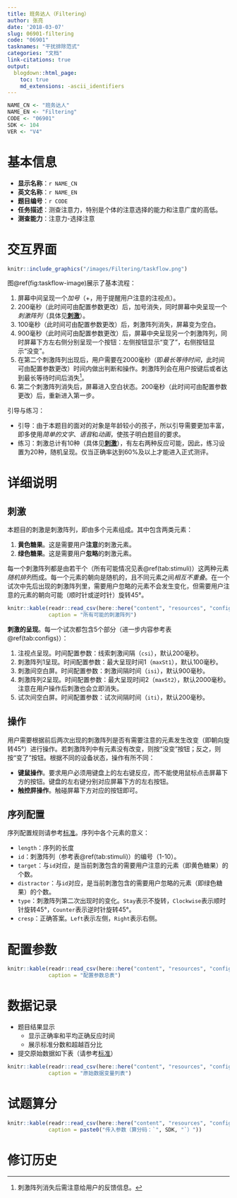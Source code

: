 ```yaml
---
title: 班务达人（Filtering）
author: 张亮
date: '2018-03-07'
slug: 06901-filtering
code: "06901"
tasknames: "干扰排除范式"
categories: "文档"
link-citations: true
output:
  blogdown::html_page:
    toc: true
    md_extensions: -ascii_identifiers
---
```


```r
NAME_CN <- "班务达人"
NAME_EN <- "Filtering"
CODE <- "06901"
SDK <- 104
VER <- "V4"
```

# 基本信息

* **显示名称**：`r NAME_CN`
* **英文名称**：`r NAME_EN`
* **题目编号**：`r CODE`
* **任务描述**：测查注意力，特别是个体的注意选择的能力和注意广度的高低。
* **测查能力**：注意力-选择注意

# 交互界面

```r
knitr::include_graphics("/images/Filtering/taskflow.png")
```

图\@ref(fig:taskflow-image)展示了基本流程：

1. 屏幕中间呈现一个*加号*（+，用于提醒用户注意的注视点）。
1. 200毫秒（此时间可由配置参数更改）后，加号消失，同时屏幕中央呈现一个*刺激阵列*（具体见**[刺激][]**）。
1. 100毫秒（此时间可由配置参数更改）后，刺激阵列消失，屏幕变为空白。
1. 900毫秒（此时间可由配置参数更改）后，屏幕中央呈现另一个刺激阵列，同时屏幕下方左右侧分别呈现一个按钮：左侧按钮显示“变了”，右侧按钮显示“没变”。
1. 在第二个刺激阵列出现后，用户需要在2000毫秒（即*最长等待时间*，此时间可由配置参数更改）时间内做出判断和操作。刺激阵列会在用户按键后或者达到最长等待时间后消失[^2]。
1. 第二个刺激阵列消失后，屏幕进入空白状态。200毫秒（此时间可由配置参数更改）后，重新进入第一步。

引导与练习：

* 引导：由于本题目的面对的对象是年龄较小的孩子，所以引导需要更加丰富，即多使用*简单的文字*、*语音*和*动画*，使孩子明白题目的要求。
* 练习：刺激总计有10种（具体见**[刺激][]**），有左右两种反应可能，因此，练习设置为20种，随机呈现。仅当正确率达到60%及以上才能进入正式测评。

[^1]: 注意该图仅为样例，实际使用的[图形元素](#刺激)（本题目采用的是糖果）与图中不完全一致。
[^2]: 刺激阵列消失后需注意给用户的反馈信息。

# 详细说明

## 刺激

本题目的刺激是刺激阵列，即由多个元素组成。其中包含两类元素：

1. **黄色糖果**。这是需要用户**注意**的刺激元素。
1. **绿色糖果**。这是需要用户**忽略**的刺激元素。

每一个刺激阵列都是由若干个（所有可能情况见表\@ref(tab:stimuli)）这两种元素*随机排列*而成。每一个元素的朝向是随机的，且不同元素之间*相互不重叠*。在一个试次中先后出现的刺激阵列里，需要用户忽略的元素不会发生变化，但需要用户注意的元素的朝向可能（顺时针或逆时针）旋转45&deg;。

```r
knitr::kable(readr::read_csv(here::here("content", "resources", "config", NAME_EN, "stimuli.csv")),
             caption = "所有可能的刺激阵列")
```

**刺激的呈现**。每一个试次都包含5个部分（进一步内容参考表\@ref(tab:configs)）：

1. 注视点呈现。时间配置参数：线索刺激间隔（`csi`），默认200毫秒。
1. 刺激阵列1呈现。时间配置参数：最大呈现时间1（`maxSt1`），默认100毫秒。
1. 刺激间空白屏。时间配置参数：刺激间隔时间（`isi`），默认900毫秒。
1. 刺激阵列2呈现。时间配置参数：最大呈现时间2（`maxSt2`），默认2000毫秒。注意在用户操作后刺激也会立即消失。
1. 试次间空白屏。时间配置参数：试次间隔时间（`iti`），默认200毫秒。

## 操作

用户需要根据前后两次出现的刺激阵列是否有需要注意的元素发生改变（即朝向旋转45&deg;）进行操作。若刺激阵列中有元素没有改变，则按“没变”按钮；反之，则按“变了”按钮。根据不同的设备状态，操作有所不同：

* **键鼠操作**。要求用户必须用键盘上的左右键反应，而不能使用鼠标点击屏幕下方的按钮。键盘的左右键分别对应屏幕下方的左右按钮。
* **触控屏操作**。触碰屏幕下方对应的按钮即可。

## 序列配置

序列配置规则请参考[标准](`r blogdown::shortcode("relref", "standard.html")`)。序列中各个元素的意义：

* `length`：序列的长度
* `id`：刺激阵列（参考表\@ref(tab:stimuli)）的编号（1-10）。
* `target`：与`id`对应，是当前刺激包含的需要用户注意的元素（即黄色糖果）的个数。
* `distractor`：与`id`对应，是当前刺激包含的需要用户忽略的元素（即绿色糖果）的个数。
* `type`：刺激阵列第二次出现时的变化。`Stay`表示不旋转，`Clockwise`表示顺时针旋转45&deg;，`Counter`表示逆时针旋转45&deg;。
* `cresp`：正确答案。`Left`表示左侧，`Right`表示右侧。

# 配置参数

```r
knitr::kable(readr::read_csv(here::here("content", "resources", "config", NAME_EN, "configs.csv")),
             caption = "配置参数总表")
```

# 数据记录

* 题目结果显示
    + 显示正确率和平均正确反应时间
    + 展示标准分数和超越百分比
* 提交原始数据如下表（请参考[标准](`r blogdown::shortcode("relref", "standard.html")`)）

```r
knitr::kable(readr::read_csv(here::here("content", "resources", "config", NAME_EN, "recs.csv")),
             caption = "原始数据变量列表")
```

# 试题算分

```r
knitr::kable(readr::read_csv(here::here("content", "resources", "config", NAME_EN, "sdk.csv")),
             caption = paste0("传入参数（算分码：`", SDK, "`）"))
```

# 修订历史
